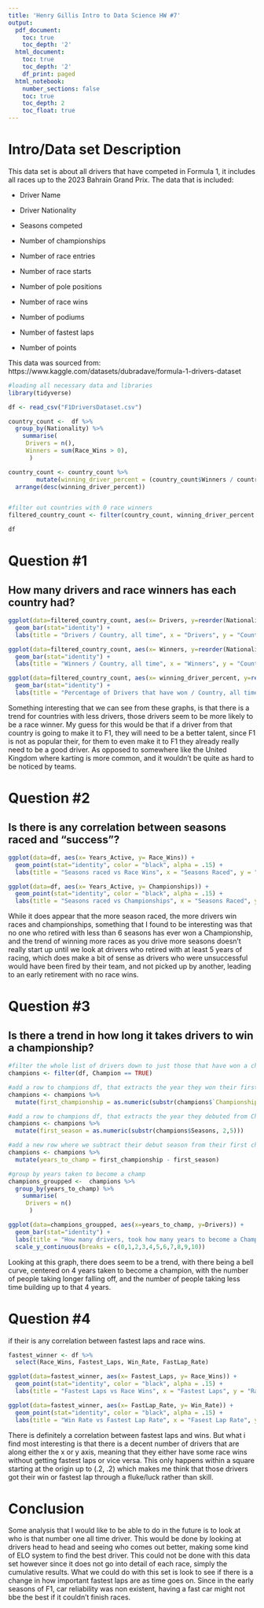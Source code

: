 ---
title: 'Henry Gillis Intro to Data Science HW #7'
output:
  pdf_document:
    toc: true
    toc_depth: '2'
  html_document:
    toc: true
    toc_depth: '2'
    df_print: paged
  html_notebook:
    number_sections: false
    toc: true
    toc_depth: 2
    toc_float: true
---

# Intro/Data set Description

This data set is about all drivers that have competed in Formula 1, it includes all races up to the 2023 Bahrain Grand Prix. The data that is included:

-   Driver Name

-   Driver Nationality

-   Seasons competed

-   Number of championships

-   Number of race entries

-   Number of race starts

-   Number of pole positions

-   Number of race wins

-   Number of podiums

-   Number of fastest laps

-   Number of points

This data was sourced from: https://www.kaggle.com/datasets/dubradave/formula-1-drivers-dataset

```{r, message=FALSE, warning=FALSE}
#loading all necessary data and libraries
library(tidyverse)

df <- read_csv("F1DriversDataset.csv")

```

```{r, warning=FALSE}
country_count <-  df %>% 
  group_by(Nationality) %>% 
    summarise(
     Drivers = n(),
     Winners = sum(Race_Wins > 0),
      )

country_count <- country_count %>% 
        mutate(winning_driver_percent = (country_count$Winners / country_count$Drivers) * 100) %>% 
  arrange(desc(winning_driver_percent))


#filter out countries with 0 race winners
filtered_country_count <- filter(country_count, winning_driver_percent > 0)

df
```

# Question #1

## How many drivers and race winners has each country had?

```{r, warning=FALSE}
ggplot(data=filtered_country_count, aes(x= Drivers, y=reorder(Nationality, Drivers))) +
  geom_bar(stat="identity") +
  labs(title = "Drivers / Country, all time", x = "Drivers", y = "Country")

ggplot(data=filtered_country_count, aes(x= Winners, y=reorder(Nationality, Drivers))) +
  geom_bar(stat="identity") +
  labs(title = "Winners / Country, all time", x = "Winners", y = "Country")

ggplot(data=filtered_country_count, aes(x= winning_driver_percent, y=reorder(Nationality, Drivers))) +
  geom_bar(stat="identity") + 
  labs(title = "Percentage of Drivers that have won / Country, all time", x = "Percentage of winning drivers", y = "Country")

```

Something interesting that we can see from these graphs, is that there is a trend for countries with less drivers, those drivers seem to be more likely to be a race winner. My guess for this would be that if a driver from that country is going to make it to F1, they will need to be a better talent, since F1 is not as popular their, for them to even make it to F1 they already really need to be a good driver. As opposed to somewhere like the United Kingdom where karting is more common, and it wouldn't be quite as hard to be noticed by teams.

# Question #2

## Is there is any correlation between seasons raced and "success"?

```{r, warning=FALSE}
ggplot(data=df, aes(x= Years_Active, y= Race_Wins)) +
  geom_point(stat="identity", color = "black", alpha = .15) +
  labs(title = "Seasons raced vs Race Wins", x = "Seasons Raced", y = "Race Wins")
```

```{r, warning=FALSE}
ggplot(data=df, aes(x= Years_Active, y= Championships)) +
  geom_point(stat="identity", color = "black", alpha = .15) +
  labs(title = "Seasons raced vs Championships", x = "Seasons Raced", y = "Championships")
```

While it does appear that the more season raced, the more drivers win races and championships, something that I found to be interesting was that no one who retired with less than 6 seasons has ever won a Championship, and the trend of winning more races as you drive more seasons doesn't really start up until we look at drivers who retired with at least 5 years of racing, which does make a bit of sense as drivers who were unsuccessful would have been fired by their team, and not picked up by another, leading to an early retirement with no race wins.

# Question #3

## Is there a trend in how long it takes drivers to win a championship?

```{r, warning=FALSE}
#filter the whole list of drivers down to just those that have won a championship
champions <- filter(df, Champion == TRUE) 

#add a row to champions df, that extracts the year they won their first championship from Championship Years, and turn it into a number instead of a character
champions <- champions %>% 
  mutate(first_championship = as.numeric(substr(champions$`Championship Years`, 2,5)))

#add a row to champions df, that extracts the year they debuted from Championship Years, and turn it into a number instead of a character
champions <- champions %>% 
  mutate(first_season = as.numeric(substr(champions$Seasons, 2,5)))

#add a new row where we subtract their debut season from their first championship season to see how many years t took the to get their championship
champions <- champions %>% 
  mutate(years_to_champ = first_championship - first_season)

#group by years taken to become a champ
champions_groupped <-  champions %>% 
  group_by(years_to_champ) %>% 
    summarise(
     Drivers = n()
      )
```

```{r, warning=FALSE}
ggplot(data=champions_groupped, aes(x=years_to_champ, y=Drivers)) +
  geom_bar(stat="identity") +
  labs(title = "How many drivers, took how many years to become a Champion", x = "Years to become a Champion", y = "# of Drivers") +
  scale_y_continuous(breaks = c(0,1,2,3,4,5,6,7,8,9,10))
```
Looking at this graph, there does seem to be a trend, with there being a bell curve, centered on 4 years taken to become a champion, with the number of people taking longer falling off, and the number of people taking less time building up to that 4 years.

# Question #4

if their is any correlation between fastest laps and race wins.

```{r, warning=FALSE}
fastest_winner <- df %>% 
  select(Race_Wins, Fastest_Laps, Win_Rate, FastLap_Rate)
```

```{r, warning=FALSE}
ggplot(data=fastest_winner, aes(x= Fastest_Laps, y= Race_Wins)) +
  geom_point(stat="identity", color = "black", alpha = .15) +
  labs(title = "Fastest Laps vs Race Wins", x = "Fastest Laps", y = "Race Wins")
```

```{r, warning=FALSE}
ggplot(data=fastest_winner, aes(x= FastLap_Rate, y= Win_Rate)) +
  geom_point(stat="identity", color = "black", alpha = .15) +
  labs(title = "Win Rate vs Fastest Lap Rate", x = "Fasest Lap Rate", y = "Win Rate")
```

There is definitely a correlation between fastest laps and wins. But what i find most interesting is that there is a decent number of drivers that are along either the x or y axis, meaning that they either have some race wins without getting fastest laps or vice versa. This only happens within a square starting at the origin up to (.2, .2) which makes me think that those drivers got their win or fastest lap through a fluke/luck rather than skill.

# Conclusion

Some analysis that I would like to be able to do in the future is to look at who is that number one all time driver. This would be done by looking at drivers head to head and seeing who comes out better, making some kind of ELO system to find the best driver. This could not be done with this data set however since it does not go into detail of each race, simply the cumulative results. What we could do with this set is look to see if there is a change in how important fastest laps are as time goes on. Since in the early seasons of F1, car reliability was non existent, having a fast car might not bbe the best if it couldn't finish races.